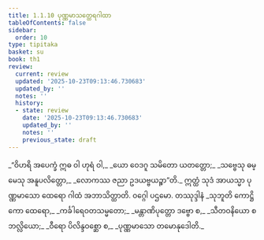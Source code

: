```yaml
---
title: 1.1.10 ပုဏ္ဏမာသတ္ထေရဂါထာ
tableOfContents: false
sidebar:
  order: 10
type: tipitaka
basket: su
book: th1
review:
  current: review
  updated: '2025-10-23T09:13:46.730683'
  updated_by: ''
  notes: ''
  history:
  - state: review
    date: '2025-10-23T09:13:46.730683'
    updated_by: ''
    notes: ''
    previous_state: draft
---
```



<ReviewStatus review={frontmatter.review} showDetails={true} />

<HypothesisAnnotation frontmatter={frontmatter} />

<DynamicBreadcrumb />

<Division number="10" book="th1" e="ch" v="19" p="222">

<Paragraph number="23" type="verses" book="th1">
_“ဝိဟရိ အပေက္ခံ ဣဓ ဝါ ဟုရံ ဝါ,_  
_ယော ဝေဒဂူ သမိတော ယတတ္တော;_  
_သဗ္ဗေသု ဓမ္မေသု အနူပလိတ္တော,_  
_လောကဿ ဇညာ ဥဒယဗ္ဗယဉ္စာ”တိ._  

</Paragraph>

<Paragraph number="24" book="th1">
ဣတ္ထံ သုဒံ အာယသ္မာ ပုဏ္ဏမာသော ထေရော ဂါထံ အဘာသိတ္ထာတိ.

</Paragraph>
</Division>

<Paragraph number="25" type="center" book="th1">
ဝဂ္ဂေါ ပဌမော.



</Paragraph>

<Paragraph number="26" type="center" book="th1">
တဿုဒ္ဒါနံ


</Paragraph>

<Paragraph number="27" type="verses" book="th1">
_သုဘူတိ ကောဋ္ဌိကော ထေရော,_  
_ကင်္ခါရေဝတသမ္မတော;_  
_မန္တာဏိပုတ္တော ဒဗ္ဗော စ,_  
_သီတဝနိယော စ ဘလ္လိယော;_  
_ဝီရော ပိလိန္ဒဝစ္ဆော စ,_  
_ပုဏ္ဏမာသော တမောနုဒေါတိ._
</Paragraph>